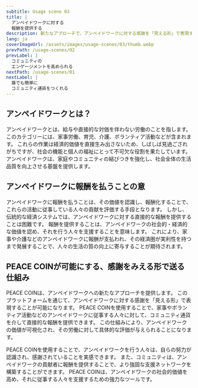 ```yaml
---
subtitle: Usage scene 03
title: |
  アンペイドワークに対する
  報酬を提供する
description: 新たなアプローチで、アンペイドワークに対する感謝を「見える形」で表現することが可能になります。
lang: ja
coverImageUrl: /assets/images/usage-scenes/03/thumb.webp
prevPath: /usage-scenes/02
prevLabel: |
  コミュニティの
  エンゲージメントを高められる
nextPath: /usage-scenes/01
nextLabel: |
  誰でも簡単に
  コミュニティ通貨をつくれる
---
```


## アンペイドワークとは？

アンペイドワークとは、給与や直接的な対価を伴わない労働のことを指します。
このカテゴリーには、家事労働、育児、介護、ボランティア活動などが含まれます。
これらの作業は経済的価値を直接生み出さないため、しばしば見過ごされがちですが、社会の機能と個人の福祉にとって不可欠な役割を果たしています。
アンペイドワークは、家庭やコミュニティの結びつきを強化し、社会全体の生活品質を向上させる基盤を提供します。

## アンペイドワークに報酬を払うことの意

アンペイドワークに報酬を払うことは、その価値を認識し、報酬化することで、これらの活動に従事している人々の貢献を評価する手段となります。
しかし、伝統的な経済システムでは、アンペイドワークに対する直接的な報酬を提供することは困難です。
報酬を提供することは、アンペイドワークの社会的・経済的な価値を認め、それを行う人々を支援することを意味します。
これにより、家事や介護などのアンペイドワークに報酬が支払われ、その経済圏が実利性を持つまで発展することで、人々の生活の質の向上に寄与することが期待されます。

## PEACE COINが可能にする、感謝をみえる形で送る仕組み

PEACE COINは、アンペイドワークへの新たなアプローチを提供します。
このプラットフォームを通じて、アンペイドワークに対する感謝を「見える形」で表現することが可能になります。
PEACE COINを使用することで、家事やボランティア活動などのアンペイドワークに従事する人々に対して、コミュニティ通貨を介して直接的な報酬を提供できます。
この仕組みにより、アンペイドワークの価値が可視化され、その労働に対して具体的な評価が与えられることになります。

PEACE COINを使用することで、アンペイドワークを行う人々は、自らの努力が認識され、感謝されていることを実感できます。
また、コミュニティは、アンペイドワークの貢献者に報酬を提供することで、より強固な支援ネットワークを構築することができます。
PEACE COINは、アンペイドワークの社会的価値を高め、それに従事する人々を支援するための強力なツールです。
